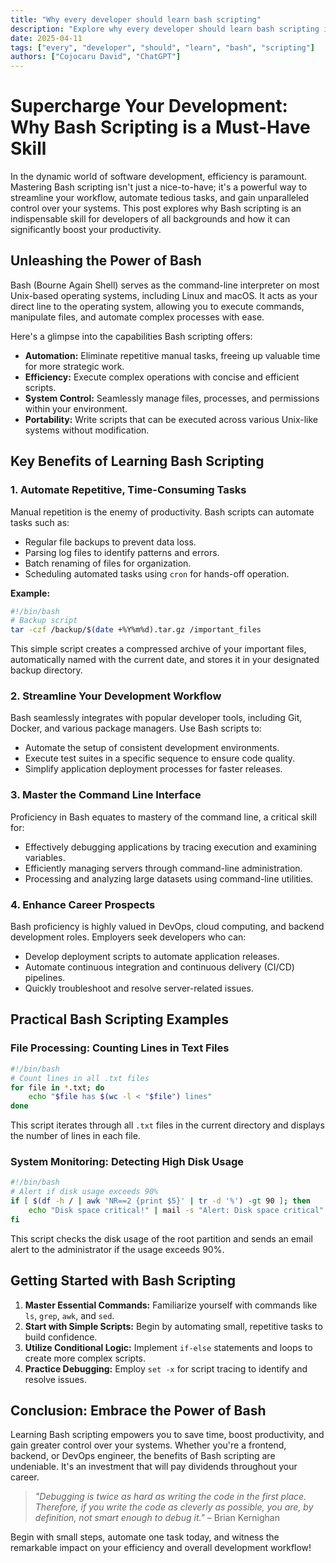 ```yaml
---
title: "Why every developer should learn bash scripting"
description: "Explore why every developer should learn bash scripting in this detailed guide, offering insights, strategies, and practical tips to enhance your understanding and application of the topic."
date: 2025-04-11
tags: ["every", "developer", "should", "learn", "bash", "scripting"]
authors: ["Cojocaru David", "ChatGPT"]
---
```


# Supercharge Your Development: Why Bash Scripting is a Must-Have Skill

In the dynamic world of software development, efficiency is paramount. Mastering Bash scripting isn't just a nice-to-have; it's a powerful way to streamline your workflow, automate tedious tasks, and gain unparalleled control over your systems. This post explores why Bash scripting is an indispensable skill for developers of all backgrounds and how it can significantly boost your productivity.

## Unleashing the Power of Bash

Bash (Bourne Again Shell) serves as the command-line interpreter on most Unix-based operating systems, including Linux and macOS. It acts as your direct line to the operating system, allowing you to execute commands, manipulate files, and automate complex processes with ease.

Here's a glimpse into the capabilities Bash scripting offers:

- **Automation:** Eliminate repetitive manual tasks, freeing up valuable time for more strategic work.
- **Efficiency:** Execute complex operations with concise and efficient scripts.
- **System Control:** Seamlessly manage files, processes, and permissions within your environment.
- **Portability:** Write scripts that can be executed across various Unix-like systems without modification.

## Key Benefits of Learning Bash Scripting

### 1. Automate Repetitive, Time-Consuming Tasks

Manual repetition is the enemy of productivity. Bash scripts can automate tasks such as:

- Regular file backups to prevent data loss.
- Parsing log files to identify patterns and errors.
- Batch renaming of files for organization.
- Scheduling automated tasks using `cron` for hands-off operation.

**Example:**

```bash
#!/bin/bash
# Backup script
tar -czf /backup/$(date +%Y%m%d).tar.gz /important_files
```

This simple script creates a compressed archive of your important files, automatically named with the current date, and stores it in your designated backup directory.

### 2. Streamline Your Development Workflow

Bash seamlessly integrates with popular developer tools, including Git, Docker, and various package managers. Use Bash scripts to:

- Automate the setup of consistent development environments.
- Execute test suites in a specific sequence to ensure code quality.
- Simplify application deployment processes for faster releases.

### 3. Master the Command Line Interface

Proficiency in Bash equates to mastery of the command line, a critical skill for:

- Effectively debugging applications by tracing execution and examining variables.
- Efficiently managing servers through command-line administration.
- Processing and analyzing large datasets using command-line utilities.

### 4. Enhance Career Prospects

Bash proficiency is highly valued in DevOps, cloud computing, and backend development roles. Employers seek developers who can:

- Develop deployment scripts to automate application releases.
- Automate continuous integration and continuous delivery (CI/CD) pipelines.
- Quickly troubleshoot and resolve server-related issues.

## Practical Bash Scripting Examples

### File Processing: Counting Lines in Text Files

```bash
#!/bin/bash
# Count lines in all .txt files
for file in *.txt; do
    echo "$file has $(wc -l < "$file") lines"
done
```

This script iterates through all `.txt` files in the current directory and displays the number of lines in each file.

### System Monitoring: Detecting High Disk Usage

```bash
#!/bin/bash
# Alert if disk usage exceeds 90%
if [ $(df -h / | awk 'NR==2 {print $5}' | tr -d '%') -gt 90 ]; then
    echo "Disk space critical!" | mail -s "Alert: Disk space critical" admin@example.com
fi
```

This script checks the disk usage of the root partition and sends an email alert to the administrator if the usage exceeds 90%.

## Getting Started with Bash Scripting

1.  **Master Essential Commands:** Familiarize yourself with commands like `ls`, `grep`, `awk`, and `sed`.
2.  **Start with Simple Scripts:** Begin by automating small, repetitive tasks to build confidence.
3.  **Utilize Conditional Logic:** Implement `if-else` statements and loops to create more complex scripts.
4.  **Practice Debugging:** Employ `set -x` for script tracing to identify and resolve issues.

## Conclusion: Embrace the Power of Bash

Learning Bash scripting empowers you to save time, boost productivity, and gain greater control over your systems. Whether you're a frontend, backend, or DevOps engineer, the benefits of Bash scripting are undeniable. It's an investment that will pay dividends throughout your career.

> _"Debugging is twice as hard as writing the code in the first place. Therefore, if you write the code as cleverly as possible, you are, by definition, not smart enough to debug it."_ – Brian Kernighan

Begin with small steps, automate one task today, and witness the remarkable impact on your efficiency and overall development workflow!
